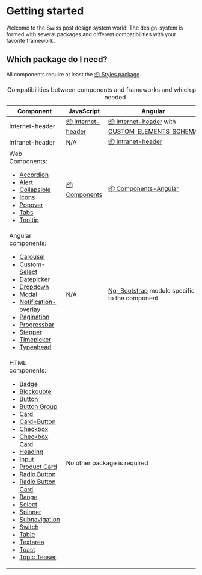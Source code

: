 
<Meta of={GettingStartedStories} />

# Getting started

Welcome to the Swiss post design system world! The design-system is formed with several packages and different compatibilities with your favorite framework.

## Which package do I need?


<div role="alert" className="alert alert-info">
  All components require at least the <a href="/?path=/docs/e53e2de8-0bbf-4f70-babc-074c5466f700--docs"><span aria-hidden="true">📦 </span>Styles package</a>.
</div>

<div className="table-responsive">
  <table className="table">
    <caption className="visually-hidden">Compatibilities between components and frameworks and which package is needed</caption>
    <colgroup>
      <col style={{width: '25%'}}/>
      <col style={{width: '25%'}}/>
      <col style={{width: '25%'}}/>
      <col style={{width: '25%'}} />
    </colgroup>
    <thead>
      <tr>
        <th scope="col">Component</th>
        <th scope="col">JavaScript</th>
        <th scope="col">Angular</th>
        <th scope="col">React</th>
      </tr>
    </thead>
    <tbody>
      <tr>
        <td>Internet-header</td>
        <td>
          <a href="/?path=/docs/cfa21cbc-5f8d-4a42-8165-7f6ed20bf133--docs"><span aria-label="Package:">📦 </span>Internet-header</a>
        </td>
        <td>
          <a href="/?path=/docs/cfa21cbc-5f8d-4a42-8165-7f6ed20bf133--docs"><span aria-label="Package:">📦 </span>Internet-header</a> with <a href="/?path=/docs/8426deb2-3d6d-4fcc-90e6-1ca9737b2ed0--docs">CUSTOM_ELEMENTS_SCHEMA</a>
        </td>
        <td >TBD</td>
      </tr>
      <tr>
        <td>Intranet-header</td>
        <td>N/A</td>
        <td>
          <a href="/?path=/docs/7068be42-1a20-4a34-9e79-7fb7f9f2940f--docs"><span aria-label="Package:">📦 </span>Intranet-header</a>
        </td>
        <td >N/A</td>
      </tr>
      <tr>
        <td>
          Web Components:
            <ul>
              <li><a href="/?path=/docs/4d1b4185-e04d-494a-ab38-2b56c1778b0b--docs">Accordion</a></li>
              <li><a href="/?path=/docs/105e67d8-31e9-4d0b-87ff-685aba31fd4c--docs">Alert</a></li>
              <li><a href="/?path=/docs/6a91848c-16ec-4a23-bc45-51c797b5b2c3--docs">Collapsible</a></li>
              <li><a href="/?path=/docs/40ed323b-9c1a-42ab-91ed-15f97f214608--docs">Icons</a></li>
              <li><a href="/?path=/docs/9a636763-de2d-4f72-bc81-98daf10871f7--docs">Popover</a></li>
              <li><a href="/?path=/docs/bb1291ca-4dbb-450c-a15f-596836d9f39e--docs">Tabs</a></li>
              <li><a href="/?path=/docs/cd684d90-e7a7-41a9-8923-b1b72ad9b384--docs">Tooltip</a></li>
          </ul>
        </td>
        <td>
          <a href="/?path=/docs/edfb619b-fda1-4570-bf25-20830303d483--docs"><span aria-label="Package:">📦 </span>Components</a>
        </td>
        <td >
          <a href="/?path=/docs/833ef689-a573-40f5-a6a6-30a999b94733--docs"><span aria-label="Package:">📦 </span>Components-Angular</a>
        </td>
        <td>TBD</td>
      </tr>
      <tr>
        <td>
          Angular components:
          <ul>
            <li><a href="/?path=/docs/cb3ba4a2-1265-4a20-b184-b85443146efa--docs">Carousel</a></li>
            <li><a href="/?path=/docs/e5a39d4f-4448-4398-9380-7c9fcae4a514--docs">Custom-Select</a></li>
            <li><a href="/?path=/docs/6561b345-9d64-4f95-8ea6-2389586410bd--docs">Datepicker</a></li>
            <li><a href="/?path=/docs/63113d0a-6ceb-472c-ac6a-729404e862ca--docs">Dropdown</a></li>
            <li><a href="/?path=/docs/9a512414-84c5-473c-a7c8-a434eda9578d--docs">Modal</a></li>
            <li><a href="/?path=/docs/aab3f0df-08ca-4e33-90eb-77ffda6528db--docs">Notification-overlay</a></li>
            <li><a href="/?path=/docs/caa89695-5c39-4cb5-8e62-579d918cbd2f--docs">Pagination</a></li>
            <li><a href="/?path=/docs/446648d9-0360-4dec-a6f4-87f2f28b5f33--docs">Progressbar</a></li>
            <li><a href="/?path=/docs/7dc546d9-e248-4d06-befe-3ad62fcd310f--docs">Stepper</a></li>
            <li><a href="/?path=/docs/a4d9f996-6e77-4fad-bb19-40fad1bb7a1d--docs">Timepicker</a></li>
            <li><a href="/?path=/docs/0456901c-3713-4f1f-b592-1f4dbd65a500--docs">Typeahead</a></li>
          </ul>
        </td>
        <td>N/A</td>
        <td>
          <a href="https://ng-bootstrap.github.io">Ng-Bootstrap</a> module specific to the component
        </td>
        <td >N/A</td>
      </tr>
      <tr>
        <td>
          HTML components:
          <ul>
            <li><a href="/?path=/docs/bec68e8b-445e-4760-8bd7-1b9970206d8d--docs">Badge</a></li>
            <li><a href="/?path=/docs/a4c7d5fa-9f8d-4a95-820b-ae4ce9ab4f03--docs">Blockquote</a></li>
            <li><a href="/?path=/docs/eb78afcb-ce92-4990-94b6-6536d5ec6af4--docs">Button</a></li>
            <li><a href="/?path=/docs/021d61aa-e039-4858-b4b9-b86a3e772811--docs">Button Group</a></li>
            <li><a href="/?path=/docs/605c788d-3f75-4e6c-8498-be3d546843c2--docs">Card</a></li>
            <li><a href="/?path=/docs/components-cards-card-button--docs">Card-Button</a></li>
            <li><a href="/?path=/docs/e6ecc86f-d148-413b-b796-614a89da54be--docs">Checkbox</a></li>
            <li><a href="/?path=/docs/9637bbae-0533-4522-89d4-c2732431c69b--docs">Checkbox Card</a></li>
            <li><a href="/?path=/docs/7ecd87f1-de96-4e39-a057-ba1798eb6959--docs">Heading</a></li>
            <li><a href="/?path=/docs/2df77c32-5e33-402e-bd2e-54d54271ce19--docs">Input</a></li>
            <li><a href="/?path=/docs/b4800d9e-4837-4476-a327-bb4586eb7e97--docs">Product Card</a></li>
            <li><a href="/?path=/docs/151242aa-a074-4a55-a81c-db597c83cdad--docs">Radio Button</a></li>
            <li><a href="/?path=/docs/components-forms-radio-button-card--docs">Radio Button Card</a></li>
            <li><a href="/?path=/docs/4c5a4537-d663-4d2b-9c49-17af95443696--docs">Range</a></li>
            <li><a href="/?path=/docs/bc251cd0-5173-463b-8729-586bb1bf1e1a--docs">Select</a></li>
            <li><a href="/?path=/docs/d0e645d0-3bf2-4b00-967a-5a1343107f60--docs">Spinner</a></li>
            <li><a href="/?path=/docs/components-subnavigation--docs">Subnavigation</a></li>
            <li><a href="/?path=/docs/7fb639f8-86f6-4937-999c-4ee15f81643b--docs">Switch</a></li>
            <li><a href="/?path=/docs/81799516-470c-446b-a049-54946b6ccfca--docs">Table</a></li>
            <li><a href="/?path=/docs/152b7268-cce0-43d7-b931-41a57370f9a0--docs">Textarea</a></li>
            <li><a href="/?path=/docs/e53e2de8-0bbf-4f70-babc-074c5466f700--docs">Toast</a></li>
            <li><a href="/?path=/docs/2ffc7a53-c1aa-4ff5-b1e4-fa638591399c--docs">Topic Teaser</a></li>
          </ul>
        </td>
        <td colSpan="3" >
          No other package is required
        </td>
      </tr>
    </tbody>
  </table>
</div>



